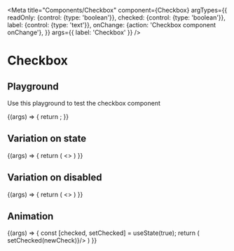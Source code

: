 
<Meta
  title="Components/Checkbox"
  component={Checkbox}
  argTypes={{
    readOnly: {control: {type: 'boolean'}},
    checked: {control: {type: 'boolean'}},
    label: {control: {type: 'text'}},
    onChange: {action: 'Checkbox component onChange'},
  }}
  args={{
    label: 'Checkbox'
  }}
/>

# Checkbox

## Playground

Use this playground to test the checkbox component

<Canvas>
  <Story name="Standard">
    {(args) => {
      return <Checkbox {...args}/>;
    }}
  </Story>
</Canvas>

<ArgsTable story="Standard" />

## Variation on state
<Story name="State">
  {(args) => {
    return (
      <>
        <Checkbox  {...args} checked={true} label={'Checkbox checked'}/>
        <Checkbox  {...args} checked={false} undetermined={true} label={'Checkbox undetermined'}/>
        <Checkbox  {...args} checked={false} label={'Checkbox unchecked'}/>
      </>
    )
  }}
</Story>

## Variation on disabled
<Story name="Disabled">
  {(args) => {
    return (
      <>
        <Checkbox {...args} readOnly={true} checked={true} label={'Checked disabled'}/>
        <Checkbox {...args} readOnly={true} checked={false} undetermined={true} label={'Undetermined disabled'}/>
        <Checkbox {...args} readOnly={true} checked={false} label={'Unchecked disabled'}/>
      </>
    )
  }}
</Story>

## Animation
<Story name="Animation">
  {(args) => {
    const [checked, setChecked] = useState(true);
    return (
      <Checkbox {...args} checked={checked} onChange={(newCheck) => setChecked(newCheck)}/>
    )
  }}
</Story>
